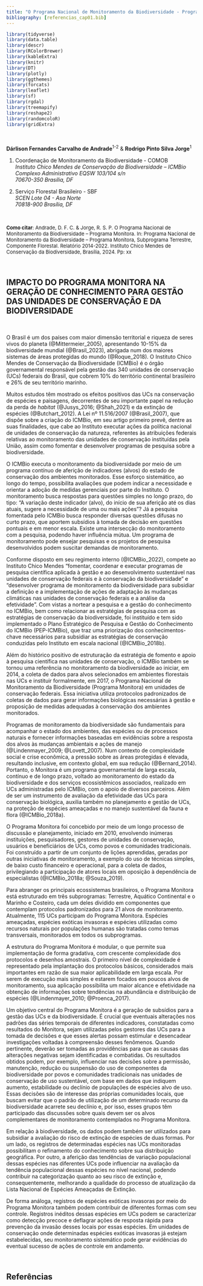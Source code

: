 ```yaml
---
title: "O Programa Nacional de Monitoramento da Biodiversidade - Programa Monitora"
bibliography: [referencias_cap01.bib]
---
```



```r

library(tidyverse)
library(data.table)
library(descr)
library(RColorBrewer)
library(kableExtra)
library(knitr)
library(DT)
library(plotly)
library(ggthemes)
library(forcats)
library(leaflet)
library(sf)
library(rgdal)
library(treemapify)
library(reshape2)
library(randomcoloR)
library(gridExtra)
```

</br>

**Dárlison Fernandes Carvalho de Andrade**^1-2^ & **Rodrigo Pinto Silva Jorge**^1^

1. Coordenação de Monitoramento da Biodiversidade - COMOB  
*Instituto Chico Mendes de Conservação da Biodiversidade – ICMBio*  
*Complexo Administrativo EQSW 103/104 s/n*  
*70670-350 Brasília, DF*  

2. Serviço Florestal Brasileiro - SBF  
*SCEN Lote 04 - Asa Norte*  
*70818-900 Brasília, DF*  

</br>

<p><font size="2">

<b>Como citar</b>: Andrade, D. F. C. & Jorge, R. S. P. O Programa Nacional de Monitoramento da Biodiversidade – Programa Monitora. In:  Programa Nacional de Monitoramento da Biodiversidade – Programa Monitora, Subprograma Terrestre, Componente Florestal. Relatório 2014-2022. Instituto Chico Mendes de Conservação da Biodiversidade, Brasília, 2024. Pp: xx  

</font></p>

</br>


## IMPACTO DO PROGRAMA MONITORA NA GERAÇÃO DE CONHECIMENTO PARA GESTÃO DAS UNIDADES DE CONSERVAÇÃO E DA BIODIVERSIDADE  



</br>


O Brasil é um dos países com maior dimensão territorial e riqueza de seres vivos do planeta (@Mittermeier_2005), apresentando 10-15% da biodiversidade mundial (@Brasil_2023), abrigada num dos maiores sistemas de áreas protegidas do mundo (@Roque_2018). O Instituto Chico Mendes de Conservação da Biodiversidade (ICMBio) é o órgão governamental responsável pela gestão das 340 unidades de conservação (UCs) federais do Brasil, que cobrem 10% do território continental brasileiro e 26% de seu território marinho. 

Muitos estudos têm mostrado os efeitos positivos das UCs na conservação de espécies e paisagens, decorrentes de seu importante papel na redução da perda de *habitat* (@Jusys_2016; @Shah_2021) e da extinção de espécies (@Butchart_2012). A Lei nº 11.516/2007 (@Brasil_2007), que dispõe sobre a criação do ICMBio, em seu artigo primeiro prevê, dentre as suas finalidades, que cabe ao Instituto executar ações da política nacional de unidades de conservação da natureza, referentes às atribuições federais relativas ao monitoramento das unidades de conservação instituídas pela União, assim como fomentar e desenvolver programas de pesquisa sobre a biodiversidade. 

O ICMBio executa o monitoramento da biodiversidade por meio de um programa contínuo de aferição de indicadores (alvos) do estado de conservação dos ambientes monitorados. Esse esforço sistemático, ao longo do tempo, possibilita avaliações que podem indicar a necessidade e orientar a adoção de medidas gerenciais por parte do Instituto. O monitoramento busca respostas para questões simples no longo prazo, do tipo: “A variação deste indicador (alvo), do início de sua aferição até os dias atuais, sugere a necessidade de uma ou mais ações”? Já a pesquisa fomentada pelo ICMBio busca responder diversas questões difusas no curto prazo, que aportem subsídios à tomada de decisão em questões pontuais e em menor escala. Existe uma intersecção do monitoramento com a pesquisa, podendo haver influência mútua. Um programa de monitoramento pode ensejar pesquisas e os projetos de pesquisa desenvolvidos podem suscitar demandas de monitoramento. 

Conforme disposto em seu regimento interno (@ICMBio_2022), compete ao Instituto Chico Mendes “fomentar, coordenar e executar programas de pesquisa científica aplicada à gestão e ao desenvolvimento sustentável nas unidades de conservação federais e à conservação da biodiversidade” e “desenvolver programa de monitoramento da biodiversidade para subsidiar a definição e a implementação de ações de adaptação às mudanças climáticas nas unidades de conservação federais e a análise da efetividade”. Com vistas a nortear a pesquisa e a gestão do conhecimento no ICMBio, bem como relacionar as estratégias de pesquisa com as estratégias de conservação da biodiversidade, foi instituído e tem sido implementado o Plano Estratégico de Pesquisa e Gestão do Conhecimento do ICMBio (PEP-ICMBio), que traz uma priorização dos conhecimentos-chave necessários para subsidiar as estratégias de conservação conduzidas pelo Instituto em escala nacional (@ICMBio_2018b). 

Além do histórico positivo de estruturação da estratégia de fomento e apoio à pesquisa científica nas unidades de conservação, o ICMBio também se tornou uma referência no monitoramento da biodiversidade ao iniciar, em 2014, a coleta de dados para alvos selecionados em ambientes florestais nas UCs e instituir formalmente, em 2017, o Programa Nacional de Monitoramento da Biodiversidade (Programa Monitora) em unidades de conservação federais. Essa iniciativa utiliza protocolos padronizados de coletas de dados para gerar informações biológicas necessárias à gestão e proposição de medidas adequadas à conservação dos ambientes monitorados. 

Programas de monitoramento da biodiversidade são fundamentais para acompanhar o estado dos ambientes, das espécies ou de processos naturais e fornecer informações baseadas em evidências sobre a resposta dos alvos às mudanças ambientais e ações de manejo (@Lindenmayer_2009; @Lovett_2007).  Num contexto de complexidade social e crise econômica, a pressão sobre as áreas protegidas é elevada, resultando inclusive, em contexto global, em sua redução (@Bernard_2014). Portanto, o Monitora é um programa governamental de larga escala, contínuo e de longo prazo, voltado ao monitoramento do estado da biodiversidade e dos serviços ecossistêmicos associados, realizado em UCs administradas pelo ICMBio, com o apoio de diversos parceiros. Além de ser um instrumento de avaliação da efetividade das UCs para conservação biológica, auxilia também no planejamento e gestão de UCs, na proteção de espécies ameaçadas e no manejo sustentável da fauna e flora (@ICMBio_2018a). 

O Programa Monitora foi concebido por meio de um longo processo de discussão e planejamento, iniciado em 2010, envolvendo inúmeras instituições, pesquisadores, gestores de unidades de conservação, usuários e beneficiários de UCs, como povos e comunidades tradicionais. Foi construído a partir de um conjunto de lições aprendidas, geradas por outras iniciativas de monitoramento, a exemplo do uso de técnicas simples, de baixo custo financeiro e operacional, para a coleta de dados, privilegiando a participação de atores locais em oposição à dependência de especialistas (@ICMBio_2018a; @Souza_2019). 

Para abranger os principais ecossistemas brasileiros, o Programa Monitora está estruturado em três subprogramas: Terrestre, Aquático Continental e o Marinho e Costeiro, cada um deles dividido em componentes que contemplam protocolos padronizados para 21 alvos de monitoramento. Atualmente, 115 UCs participam do Programa Monitora. Espécies ameaçadas, espécies exóticas invasoras e espécies utilizadas como recursos naturais por populações humanas são tratadas como temas transversais, monitorados em todos os subprogramas.  

A estrutura do Programa Monitora é modular, o que permite sua implementação de forma gradativa, com crescente complexidade dos protocolos e desenhos amostrais. O primeiro nível de complexidade é representado pela implantação dos protocolos básicos, considerados mais importantes em razão de sua maior aplicabilidade em larga escala. Por serem de execução mais simples e estarem focados em poucos alvos de monitoramento, sua aplicação possibilita um maior alcance e efetividade na obtenção de informações sobre tendências na abundância e distribuição de espécies (@Lindenmayer_2010; @Proenca_2017). 

Um objetivo central do Programa Monitora é a geração de subsídios para a gestão das UCs e da biodiversidade. É crucial que eventuais alterações nos padrões das séries temporais de diferentes indicadores, constatadas como resultados do Monitora, sejam utilizadas pelos gestores das UCs para a tomada de decisões e que esses alertas possam estimular e desencadear investigações voltadas à compreensão desses fenômenos. Quando pertinente, deverão ser tomadas as providências para que as causas das alterações negativas sejam identificadas e combatidas. Os resultados obtidos podem, por exemplo, influenciar nas decisões sobre a permissão, manutenção, redução ou suspensão do uso de componentes da biodiversidade por povos e comunidades tradicionais nas unidades de conservação de uso sustentável, com base em dados que indiquem aumento, estabilidade ou declínio de populações de espécies alvo de uso. Essas decisões são de interesse das próprias comunidades locais, que buscam evitar que o padrão de utilização de um determinado recurso da biodiversidade acarrete seu declínio e, por isso, esses grupos têm participado das discussões sobre quais devem ser os alvos complementares de monitoramento contemplados no Programa Monitora.  

Em relação à biodiversidade, os dados podem também ser utilizados para subsidiar a avaliação do risco de extinção de espécies de duas formas. Por um lado, os registros de determinadas espécies nas UCs monitoradas possibilitam o refinamento do conhecimento sobre sua distribuição geográfica. Por outro, a aferição das tendências de variação populacional dessas espécies nas diferentes UCs pode influenciar na avaliação da tendência populacional dessas espécies no nível nacional, podendo contribuir na categorização quanto ao seu risco de extinção e, consequentemente, melhorando a qualidade do processo de atualização da Lista Nacional de Espécies Ameaçadas de Extinção.  

De forma análoga, registros de espécies exóticas invasoras por meio do Programa Monitora também podem contribuir de diferentes formas com seu controle.  Registros inéditos dessas espécies em UCs podem se caracterizar como detecção precoce e deflagrar ações de resposta rápida para prevenção da invasão desses locais por essas espécies. Em unidades de conservação onde determinadas espécies exóticas invasoras já estejam estabelecidas, seu monitoramento sistemático pode gerar evidências do eventual sucesso de ações de controle em andamento. 

 
</br>


## Referências
